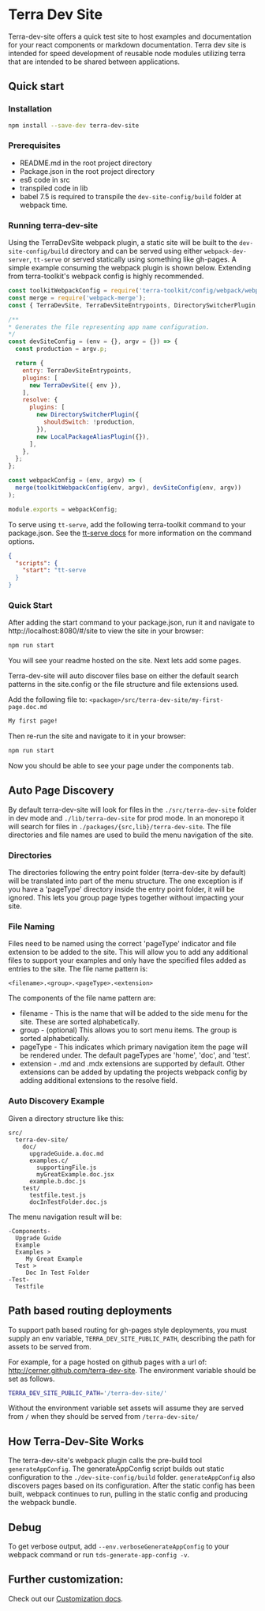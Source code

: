 
<Badge />

# Terra Dev Site

Terra-dev-site offers a quick test site to host examples and documentation for your react components or markdown documentation. Terra dev site is intended for speed development of reusable node modules utilizing terra that are intended to be shared between applications.

## Quick start

### Installation

``` bash
npm install --save-dev terra-dev-site
```

### Prerequisites

* README.md in the root project directory
* Package.json in the root project directory
* es6 code in src
* transpiled code in lib
* babel 7.5 is required to transpile the `dev-site-config/build` folder at webpack time.

### Running terra-dev-site

Using the TerraDevSite webpack plugin, a static site will be built to the `dev-site-config/build` directory and can be served using either `webpack-dev-server`, `tt-serve` or served statically using something like gh-pages. A simple example consuming the webpack plugin is shown below. Extending from terra-toolkit's webpack config is highly recommended.

```javascript
const toolkitWebpackConfig = require('terra-toolkit/config/webpack/webpack.config')
const merge = require('webpack-merge');
const { TerraDevSite, TerraDevSiteEntrypoints, DirectorySwitcherPlugin, LocalPackageAliasPlugin } = require('terra-dev-site');

/**
* Generates the file representing app name configuration.
*/
const devSiteConfig = (env = {}, argv = {}) => {
  const production = argv.p;

  return {
    entry: TerraDevSiteEntrypoints,
    plugins: [
      new TerraDevSite({ env }),
    ],
    resolve: {
      plugins: [
        new DirectorySwitcherPlugin({
          shouldSwitch: !production,
        }),
        new LocalPackageAliasPlugin({}),
      ],
    },
  };
};

const webpackConfig = (env, argv) => (
  merge(toolkitWebpackConfig(env, argv), devSiteConfig(env, argv))
);

module.exports = webpackConfig;
```

To serve using `tt-serve`, add the following terra-toolkit command to your package.json. See the [tt-serve docs](https://github.com/cerner/terra-toolkit-boneyard/blob/main/scripts/serve/Serve.md#cli) for more information on the command options.

```json
{
  "scripts": {
    "start": "tt-serve
  }
}
```

### Quick Start

After adding the start command to your package.json, run it and navigate to http://localhost:8080/#/site to view the site in your browser:

```bash
npm run start
```

You will see your readme hosted on the site. Next lets add some pages.

Terra-dev-site will auto discover files base on either the default search patterns in the site.config or the file structure and file extensions used.

Add the following file to: `<package>/src/terra-dev-site/my-first-page.doc.md`

```md
My first page!
```

Then re-run the site and navigate to it in your browser:

```bash
npm run start
```

Now you should be able to see your page under the components tab.

## Auto Page Discovery

By default terra-dev-site will look for files in the `./src/terra-dev-site` folder in dev mode and `./lib/terra-dev-site` for prod mode. In an monorepo it will search for files in `./packages/{src,lib}/terra-dev-site`. The file directories and file names are used to build the menu navigation of the site.

### Directories

The directories following the entry point folder (terra-dev-site by default) will be translated into part of the menu structure. The one exception is if you have a 'pageType' directory inside the entry point folder, it will be ignored. This lets you group page types together without impacting your site.

### File Naming

Files need to be named using the correct 'pageType' indicator and file extension to be added to the site. This will allow you to add any additional files to support your examples and only have the specified files added as entries to the site. The file name pattern is:

`<filename>.<group>.<pageType>.<extension>`

The components of the file name pattern are:

* filename - This is the name that will be added to the side menu for the site. These are sorted alphabetically.
* group - (optional) This allows you to sort menu items. The group is sorted alphabetically.
* pageType - This indicates which primary navigation item the page will be rendered under. The default pageTypes are 'home', 'doc', and 'test'.
* extension - .md and .mdx extensions are supported by default. Other extensions can be added by updating the projects webpack config by adding additional extensions to the resolve field.

### Auto Discovery Example

Given a directory structure like this:

```
src/
  terra-dev-site/
    doc/
      upgradeGuide.a.doc.md
      examples.c/
        supportingFile.js
        myGreatExample.doc.jsx
      example.b.doc.js
    test/
      testfile.test.js
      docInTestFolder.doc.js
```

The menu navigation result will be:

```
-Components-
  Upgrade Guide
  Example
  Examples >
     My Great Example
  Test >
     Doc In Test Folder
-Test-
  Testfile
```

## Path based routing deployments

To support path based routing for gh-pages style deployments, you must supply an env variable, `TERRA_DEV_SITE_PUBLIC_PATH`, describing the path for assets to be served from.

For example, for a page hosted on github pages with a url of: http://cerner.github.com/terra-dev-site. The environment variable should be set as follows.

```bash
TERRA_DEV_SITE_PUBLIC_PATH='/terra-dev-site/'
```

Without the environment variable set assets will assume they are served from `/` when they should be served from `/terra-dev-site/`

## How Terra-Dev-Site Works

The terra-dev-site's webpack plugin calls the pre-build tool `generateAppConfig`. The generateAppConfig script builds out static configuration to the `./dev-site-config/build` folder. `generateAppConfig` also discovers pages based on its configuration. After the static config has been built, webpack continues to run, pulling in the static config and producing the webpack bundle.

## Debug

To get verbose output, add `--env.verboseGenerateAppConfig` to your webpack command or run `tds-generate-app-config -v`.

## Further customization:

Check out our [Customization docs](/dev_tools/cerner-terra-application-docs/terra-dev-site/site-config/site-config).
